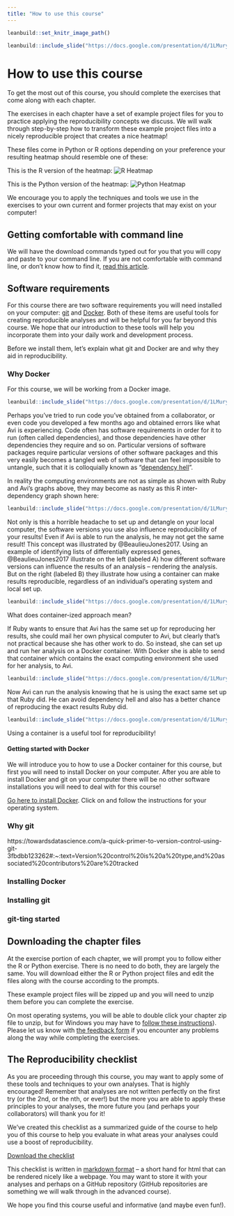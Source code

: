 ```yaml
---
title: "How to use this course"
---
```


```r
leanbuild::set_knitr_image_path()
```

```r
leanbuild::include_slide("https://docs.google.com/presentation/d/1LMurysUhCjZb7DVF6KS9QmJ5NBjwWVjRn40MS9f2noE/edit#slide=id.gf7e3bf260f_0_4")
```

# How to use this course 

To get the most out of this course, you should complete the exercises that come along with each chapter. 

The exercises in each chapter have a set of example project files for you to practice applying the reproducibility concepts we discuss. We will walk through step-by-step how to transform these example project files into a nicely reproducible project that creates a nice heatmap!

These files come in Python or R options depending on your preference your resulting heatmap should resemble one of these:

This is the R version of the heatmap:
![R Heatmap](https://github.com/jhudsl/reproducible-r-example/raw/main/plots/aml_heatmap.png)

This is the Python version of the heatmap:
![Python Heatmap](https://github.com/jhudsl/reproducible-python-example/raw/main/plots/aml_heatmap.png)

We encourage you to apply the techniques and tools we use in the exercises to your own current and former projects that may exist on your computer!

## Getting comfortable with command line 

We will have the download commands typed out for you that you will copy and paste to your command line.
If you are not comfortable with command line, or don't know how to find it, [read this article](https://towardsdatascience.com/a-quick-guide-to-using-command-line-terminal-96815b97b955). 

## Software requirements

For this course there are two software requirements you will need installed on your computer: [git](https://git-scm.com/) and [Docker](https://www.docker.com/why-docker). 
Both of these items are useful tools for creating reproducible analyses and will be helpful for you far beyond this course. We hope that our introduction to these tools will help you incorporate them into your daily work and development process. 

Before we install them, let's explain what git and Docker are and why they aid in reproducibility. 

### Why Docker 

For this course, we will be working from a Docker image. 

```r
leanbuild::include_slide("https://docs.google.com/presentation/d/1LMurysUhCjZb7DVF6KS9QmJ5NBjwWVjRn40MS9f2noE/edit#slide=id.gf9843bee50_0_5")
```

Perhaps you've tried to run code you've obtained from a collaborator, or even code you developed a few months ago and obtained errors like what Avi is experiencing. Code often has software requirements in order for it to run (often called dependencies), and those dependencies have other dependencies they require and so on. Particular versions of software packages require particular versions of other software packages and this very easily becomes a tangled web of software that can feel impossible to untangle, such that it is colloquially known as "[dependency hell](https://en.wikipedia.org/wiki/Dependency_hell)". 

In reality the computing environments are not as simple as shown with Ruby and Avi's graphs above, they may become as nasty as this R inter-dependency graph shown here:

```r
leanbuild::include_slide("https://docs.google.com/presentation/d/1LMurysUhCjZb7DVF6KS9QmJ5NBjwWVjRn40MS9f2noE/edit#slide=id.gf9843bee50_0_698")
```

Not only is this a horrible headache to set up and detangle on your local computer, the software versions you use also influence reproducibility of your results! Even if Avi is able to run the analysis, he may not get the same result! This concept was illustrated by @BeaulieuJones2017. Using an example of identifying lists of differentially expressed genes, @BeaulieuJones2017 illustrate on the left (labeled A) how different software versions can influence the results of an analysis -- rendering the analysis. But on the right (labeled B) they illustrate how using a container can make results reproducible, regardless of an individual's operating system and local set up. 

```r
leanbuild::include_slide("https://docs.google.com/presentation/d/1LMurysUhCjZb7DVF6KS9QmJ5NBjwWVjRn40MS9f2noE/edit#slide=id.gf9843bee50_0_704")
```

What does container-ized approach mean? 

If Ruby wants to ensure that Avi has the same set up for reproducing her results, she could mail her own physical computer to Avi, but clearly that's not practical because she has other work to do. So instead, she can set up and run her analysis on a Docker container. With Docker she is able to send that container which contains the exact computing environment she used for her analysis, to Avi.  

```r
leanbuild::include_slide("https://docs.google.com/presentation/d/1LMurysUhCjZb7DVF6KS9QmJ5NBjwWVjRn40MS9f2noE/edit#slide=id.gf9843bee50_0_391")
```

Now Avi can run the analysis knowing that he is using the exact same set up that Ruby did. He can avoid dependency hell and also has a better chance of reproducing the exact results Ruby did. 

```r
leanbuild::include_slide("https://docs.google.com/presentation/d/1LMurysUhCjZb7DVF6KS9QmJ5NBjwWVjRn40MS9f2noE/edit#slide=id.gf9843bee50_0_451")
```

Using a container is a useful tool for reproducibility! 

#### Getting started with Docker

We will introduce you to how to use a Docker container for this course, but first you will need to install Docker on your computer. After you are able to install Docker and git on your computer there will be no other software installations you will need to deal with for this course!


[Go here to install Docker](https://docs.docker.com/get-docker/). 
Click on and follow the instructions for your operating system. 

### Why git 

https://towardsdatascience.com/a-quick-primer-to-version-control-using-git-3fbdbb123262#:~:text=Version%20control%20is%20a%20type,and%20associated%20contributors%20are%20tracked

### Installing Docker

### Installing git 

### git-ting started 


## Downloading the chapter files

At the exercise portion of each chapter, we will prompt you to follow either the R or Python exercise. There is no need to do both, they are largely the same.
You will download either the R or Python project files and edit the files along with the course according to the prompts.

These example project files will be zipped up and you will need to unzip them before you can complete the exercise.

On most operating systems, you will be able to double click your chapter zip file to unzip, but for Windows you may have to [follow these instructions](https://support.microsoft.com/en-us/windows/zip-and-unzip-files-f6dde0a7-0fec-8294-e1d3-703ed85e7ebc)). Please let us know with [the feedback form](https://forms.gle/dLRHgo4Q5w15kCri9) if you encounter any problems along the way while completing the exercises.


## The Reproducibility checklist

As you are proceeding through this course, you may want to apply some of these tools and techniques to your own analyses. 
That is highly encouraged! Remember that analyses are not written perfectly on the first try (or the 2nd, or the nth, or ever!) but the more you are able to apply these principles to your analyses, the more future you (and perhaps your collaborators) will thank you for it!

We've created this checklist as a summarized guide of the course to help you of this course to help you evaluate in what areas your analyses could use a boost of reproducibility.

[Download the checklist](https://raw.githubusercontent.com/jhudsl/Reproducibility_in_Cancer_Informatics/main/resources/reproducibility-checklist.md)

This checklist is written in [markdown format](https://www.markdownguide.org/cheat-sheet/) -- a short hand for html that can be rendered nicely like a webpage. You may want to store it with your analyses and perhaps on a GitHub repository (GitHub repositories are something we will walk through in the advanced course). 

We hope you find this course useful and informative (and maybe even fun!).
